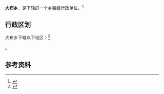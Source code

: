 {{中国乡级行政区|37/15/21/203/000}}

'''大布乡'''，是{{PRC admin/fullname|37/15/21/203/000|3}}下辖的一个[[乡镇|乡镇]]级行政单位。<ref>{{PRC admin/ref sgc|{{PRC admin/parent|37/15/21/203/000}}}}</ref>

== 行政区划 ==

大布乡下辖以下地区：<ref>{{PRC admin/ref sgc|37/15/21/203/000}}</ref>

{{PRC admin/children|37/15/21/203/000}}。

== 参考资料 ==

{{reflist}}

{{行政区划小作品}}
{{PRC admin/navcat|37/15/21/203/000}}